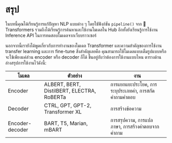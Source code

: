# สรุป

<CourseFloatingBanner
    chapter={1}
    classNames="absolute z-10 right-0 top-0"
/>

ในบทนี้คุณได้เรียนรู้การแก้ปัญหา NLP แบบต่าง ๆ โดยใช้ฟังก์ชัน `pipeline()` จาก 🤗 Transformers รวมถึงได้เรียนรู้การค้นหาและใช้งานโมเดลใน Hub อีกทั้งยังเรียนรู้การใช้งาน Inference API ในการทดสอบโมเดลจากเว็บบราวเซอร์

นอกจากนี้เรายังได้พูดเกี่ยวกับการทำงานของโมเดล Transformer และความสำคัญของการใช้งาน transfer learning และการ fine-tune สิ่งสำคัญเลยคือ คุณสามารถใช้โมเดลแบบเต็มรูปแบบหรือจะใช้เพียงแค่ส่วน encoder หรือ decoder ก็ได้ ขึ้นอยู่กับว่าต้องการใช้งานแบบไหน ตารางด้านล่างสรุปการใช้งานไว้ดังนี้:


| โมเดล           | ตัวอย่าง                                   | งาน                                                                            |
|-----------------|--------------------------------------------|----------------------------------------------------------------------------------|
| Encoder         | ALBERT, BERT, DistilBERT, ELECTRA, RoBERTa | การแยกแยะประโยค, การระบุประเภทคำ, การสกัดคำถามคำตอบ |
| Decoder         | CTRL, GPT, GPT-2, Transformer XL           | การสร้างข้อความ                                                                   |
| Encoder-decoder | BART, T5, Marian, mBART                    | การสรุปความ, การแปลภาษา, การสร้างคำตอบจากคำถาม    |

